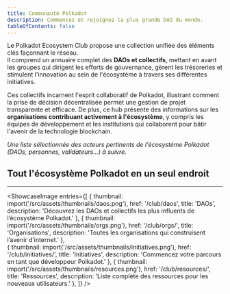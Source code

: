 ```yaml
---
title: Communauté Polkadot
description: Commencez et rejoignez la plus grande DAO du monde.
tableOfContents: false
---
```



Le Polkadot Ecosystem Club propose une collection unifiée des éléments clés façonnant le réseau.  
Il comprend un annuaire complet des **DAOs et collectifs**, mettant en avant les groupes qui dirigent les efforts de gouvernance, gèrent les trésoreries et stimulent l'innovation au sein de l'écosystème à travers ses différentes initiatives.  

Ces collectifs incarnent l'esprit collaboratif de Polkadot, illustrant comment la prise de décision décentralisée permet une gestion de projet transparente et efficace. De plus, ce hub présente des informations sur les **organisations contribuant activement à l'écosystème**, y compris les équipes de développement et les institutions qui collaborent pour bâtir l'avenir de la technologie blockchain.  

*Une liste sélectionnée des acteurs pertinents de l'écosystème Polkadot (DAOs, personnes, validateurs…) à suivre.*  

## Tout l'écosystème Polkadot en un seul endroit
----------------
<ShowcaseImage
  entries={[
        {
      thumbnail: import('/src/assets/thumbnails/daos.png'),
      href: '/club/daos',
      title: 'DAOs',
      description: 'Découvrez les DAOs et collectifs les plus influents de l’écosystème Polkadot.'
    },
                     {
      thumbnail: import('/src/assets/thumbnails/orgs.png'),
      href: '/club/orgs/',
      title: 'Organisations',
      description: 'Toutes les organisations qui construisent l’avenir d’internet.'
      },  
    {
      thumbnail: import('/src/assets/thumbnails/initiatives.png'),
      href: '/club/initiatives/',
      title: 'Initiatives',
      description: 'Commencez votre parcours en tant que développeur Polkadot.'
      },
          {
      thumbnail: import('/src/assets/thumbnails/resources.png'),
      href: '/club/resources/',
      title: 'Ressources',
      description: 'Liste complète des ressources pour les nouveaux utilisateurs.'
      },
  ]}
/>
